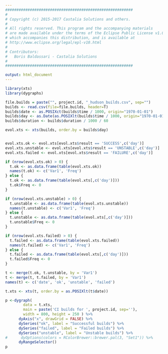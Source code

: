 ```yaml
---
#########################################################
#
# Copyright (c) 2015-2017 Castalia Solutions and others.
#
# All rights reserved. This program and the accompanying materials
# are made available under the terms of the Eclipse Public License v1.0
# which accompanies this distribution, and is available at
# http://www.eclipse.org/legal/epl-v10.html
#
# Contributors:
#   Boris Baldassari - Castalia Solutions
#
#########################################################

output: html_document
---
```


```r

library(xts)
library(dygraphs)

file.builds = paste("", project.id, "_hudson_builds.csv", sep="")
builds <- read.csv(file=file.builds, header=T)
builds$date <- as.POSIXct(builds$time / 1000, origin="1970-01-01")
builds$day <- as.Date(as.POSIXlt(builds$time / 1000, origin="1970-01-01"))
builds$duration <- builds$duration / 1000 / 60

evol.xts <- xts(builds, order.by = builds$day)


evol.xts.ok <- evol.xts[evol.xts$result == 'SUCCESS',c('day')]
evol.xts.unstable <- evol.xts[evol.xts$result == 'UNSTABLE',c('day')]
evol.xts.failed <- evol.xts[evol.xts$result == 'FAILURE',c('day')]

if (nrow(evol.xts.ok) > 0) {
  t.ok <- as.data.frame(table(evol.xts.ok))
  names(t.ok) <- c('Var1', 'Freq')
} else {
  t.ok <- as.data.frame(table(evol.xts[,c('day')]))
  t.ok$Freq <- 0
}

if (nrow(evol.xts.unstable) > 0) {
  t.unstable <- as.data.frame(table(evol.xts.unstable))
  names(t.unstable) <- c('Var1', 'Freq')
} else {
  t.unstable <- as.data.frame(table(evol.xts[,c('day')]))
  t.unstable$Freq <- 0
}

if (nrow(evol.xts.failed) > 0) {
  t.failed <- as.data.frame(table(evol.xts.failed))
  names(t.failed) <- c('Var1', 'Freq')
} else {
  t.failed <- as.data.frame(table(evol.xts[,c('day')]))
  t.failed$Freq <- 0
}

t <- merge(t.ok, t.unstable, by = 'Var1')
t <- merge(t, t.failed, by = 'Var1')
names(t) <- c('date', 'ok', 'unstable', 'failed')

t.xts <- xts(t, order.by = as.POSIXlt(t$date))

p <-dygraph(
        data = t.xts,
        main = paste('CI builds for ', project.id, sep=''),
        width = 800, height = 250 ) %>%
      dyAxis("x", drawGrid = FALSE) %>%
      dySeries("ok", label = "Successful builds") %>%
      dySeries("failed", label = "Failed builds") %>%
      dySeries("unstable", label = "Unstable builds") %>%
#      dyOptions(colors = RColorBrewer::brewer.pal(3, "Set1")) %>%
      dyRangeSelector()
p
```

